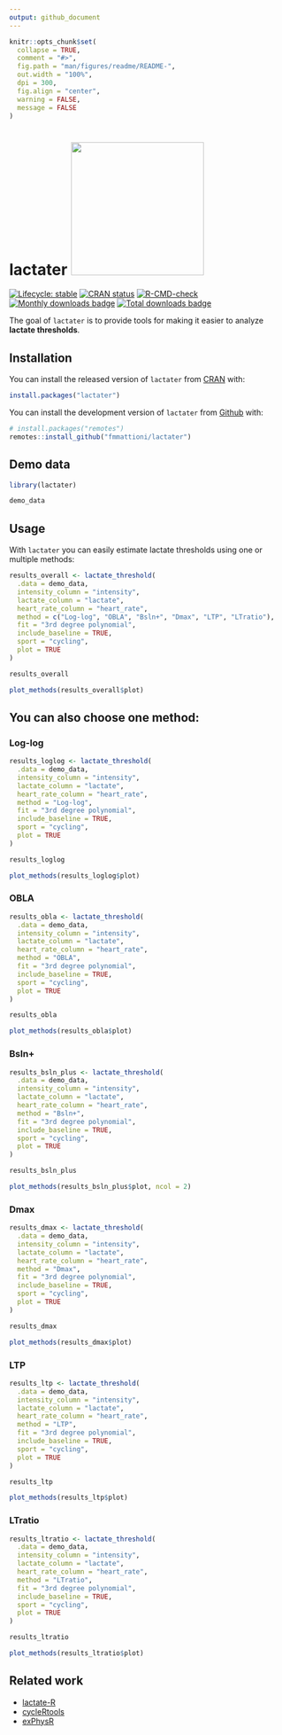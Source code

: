 ```yaml
---
output: github_document
---
```


<!-- README.md is generated from README.Rmd. Please edit that file -->

```r
knitr::opts_chunk$set(
  collapse = TRUE,
  comment = "#>",
  fig.path = "man/figures/readme/README-",
  out.width = "100%",
  dpi = 300,
  fig.align = "center",
  warning = FALSE,
  message = FALSE
)
```

# lactater <img src='man/figures/logo.png' height="240" />

<!-- badges: start -->
[![Lifecycle: stable](https://img.shields.io/badge/lifecycle-stable-brightgreen.svg)](https://lifecycle.r-lib.org/articles/stages.html#stable)
[![CRAN status](https://www.r-pkg.org/badges/version/lactater)](https://CRAN.R-project.org/package=lactater)
[![R-CMD-check](https://github.com/fmmattioni/lactater/workflows/R-CMD-check/badge.svg)](https://github.com/fmmattioni/lactater/actions)
[![Monthly downloads badge](https://cranlogs.r-pkg.org/badges/last-month/lactater?color=blue)](https://CRAN.R-project.org/package=lactater)
[![Total downloads badge](https://cranlogs.r-pkg.org/badges/grand-total/lactater?color=blue)](https://CRAN.R-project.org/package=lactater)
<!-- badges: end -->

The goal of `lactater` is to provide tools for making it easier to analyze **lactate thresholds**.

## Installation

You can install the released version of `lactater` from [CRAN](https://CRAN.R-project.org/package=lactater) with:

``` r
install.packages("lactater")
```

You can install the development version of `lactater` from [Github](https://github.com/fmmattioni/lactater) with:

``` r
# install.packages("remotes")
remotes::install_github("fmmattioni/lactater")
```

## Demo data

```r
library(lactater)

demo_data
```

## Usage

With `lactater` you can easily estimate lactate thresholds using one or multiple methods:

```r
results_overall <- lactate_threshold(
  .data = demo_data, 
  intensity_column = "intensity", 
  lactate_column = "lactate", 
  heart_rate_column = "heart_rate",
  method = c("Log-log", "OBLA", "Bsln+", "Dmax", "LTP", "LTratio"),
  fit = "3rd degree polynomial", 
  include_baseline = TRUE, 
  sport = "cycling",
  plot = TRUE
)
```

```r
results_overall
```

```r
plot_methods(results_overall$plot)
```


## You can also choose one method:

### Log-log

```r
results_loglog <- lactate_threshold(
  .data = demo_data, 
  intensity_column = "intensity", 
  lactate_column = "lactate", 
  heart_rate_column = "heart_rate",
  method = "Log-log",
  fit = "3rd degree polynomial", 
  include_baseline = TRUE, 
  sport = "cycling",
  plot = TRUE
)
```

```r
results_loglog
```

```r
plot_methods(results_loglog$plot)
```

### OBLA

```r
results_obla <- lactate_threshold(
  .data = demo_data, 
  intensity_column = "intensity", 
  lactate_column = "lactate", 
  heart_rate_column = "heart_rate",
  method = "OBLA",
  fit = "3rd degree polynomial", 
  include_baseline = TRUE, 
  sport = "cycling",
  plot = TRUE
)
```

```r
results_obla
```

```r
plot_methods(results_obla$plot)
```

### Bsln+

```r
results_bsln_plus <- lactate_threshold(
  .data = demo_data, 
  intensity_column = "intensity", 
  lactate_column = "lactate", 
  heart_rate_column = "heart_rate",
  method = "Bsln+",
  fit = "3rd degree polynomial", 
  include_baseline = TRUE, 
  sport = "cycling",
  plot = TRUE
)
```

```r
results_bsln_plus
```

```r
plot_methods(results_bsln_plus$plot, ncol = 2)
```

### Dmax

```r
results_dmax <- lactate_threshold(
  .data = demo_data, 
  intensity_column = "intensity", 
  lactate_column = "lactate", 
  heart_rate_column = "heart_rate",
  method = "Dmax",
  fit = "3rd degree polynomial", 
  include_baseline = TRUE, 
  sport = "cycling",
  plot = TRUE
)
```

```r
results_dmax
```

```r
plot_methods(results_dmax$plot)
```

### LTP

```r
results_ltp <- lactate_threshold(
  .data = demo_data, 
  intensity_column = "intensity", 
  lactate_column = "lactate", 
  heart_rate_column = "heart_rate",
  method = "LTP",
  fit = "3rd degree polynomial", 
  include_baseline = TRUE, 
  sport = "cycling",
  plot = TRUE
)
```

```r
results_ltp
```

```r
plot_methods(results_ltp$plot)
```

### LTratio

```r
results_ltratio <- lactate_threshold(
  .data = demo_data, 
  intensity_column = "intensity", 
  lactate_column = "lactate", 
  heart_rate_column = "heart_rate",
  method = "LTratio",
  fit = "3rd degree polynomial", 
  include_baseline = TRUE, 
  sport = "cycling",
  plot = TRUE
)
```

```r
results_ltratio
```

```r
plot_methods(results_ltratio$plot)
```

## Related work

* [lactate-R](http://www.uiginn.com/lactate/lactate-r.html)
* [cycleRtools](https://github.com/cran/cycleRtools)
* [exPhysR](https://github.com/dhammarstrom/exPhysR)
